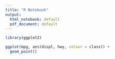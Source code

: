 ```yaml
---
title: "R Notebook"
output:
  html_notebook: default
  pdf_document: default
---
```

```r
library(ggplot2)

ggplot(mpg, aes(displ, hwy, colour = class)) + 
  geom_point()
```

